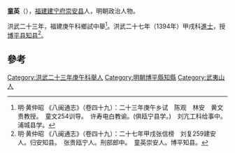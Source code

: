 '''童英'''（{{bd|？||？|catIdx=}}），[[福建|福建]][[建宁府|建宁府]][[崇安县|崇安县]]人，明朝政治人物。

洪武二十三年，福建庚午科鄉試中舉<ref>明·黄仲昭 《八闽通志》（卷四十九）：二十三年庚午乡试　陈观　林安　黄文贵教授。　童文254训导。　许寿电白教谕。(俱瓯宁县学。)　刘亢工科给事中。浦城县学。</ref>。洪武二十七年（1394年）甲戌科[[進士|進士]]，授[[博平县|博平县]][[知县|知县]]<ref>明·黄仲昭 《八闽通志》（卷四十九）：二十七年甲戌张信榜　刘复259建安人。归安知县。　张贵瓯宁人。刑部郎中。　童英崇安人。博平知县。</ref>。

==參考==
{{reflist}}
{{明朝人物小作品}}
{{洪武二十七年甲戌科殿試金榜}}
{{DEFAULTSORT:Tong童}}
[[Category:洪武二十三年庚午科舉人|Category:洪武二十三年庚午科舉人]]
[[Category:明朝博平縣知縣|Category:明朝博平縣知縣]]
[[Category:武夷山人|Category:武夷山人]]